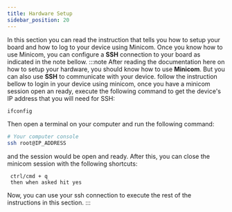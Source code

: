 ```yaml
---
title: Hardware Setup
sidebar_position: 20
---
```


In this section you can read the instruction that tells you how to setup your board and how to log to your device using Minicom.
Once you know how to use Minicom, you can configure a __SSH__ connection
to your board as indicated in the note bellow.
:::note
After reading the documentation here on how to setup your hardware, you
should know how to use __Minicom__. But you can also use __SSH__ to communicate with your device. 
follow the instruction bellow to login in your device using minicom, once you have a minicom session open an ready, execute the following command to get
the device's IP address that you will need for SSH:
```bash
ifconfig

```
Then open a terminal on your computer and run the following command:
```bash
# Your computer console
ssh root@IP_ADDRESS

```
and the session would be open and ready. After this, you can close the minicom session with the following shortcuts:
```text
 ctrl/cmd + q
 then when asked hit yes
```
Now, you can use your ssh connection to execute the rest of the instructions in this section.
:::
